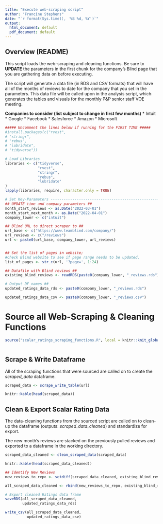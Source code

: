 ```yaml
---
title: "Execute web-scraping script"
author: "Francine Stephens"
date: "`r format(Sys.time(), '%B %d, %Y')`"
output:
  html_document: default
  pdf_document: default
---
```


## Overview (README)

This script loads the web-scraping and cleaning functions. Be sure to **UPDATE** the parameters in the first chunk for the company's Blind page that you are gathering data on before executing. 

The script will generate a data file (in RDS and CSV formats) that will have all of the months of reviews to date for the company that you set in the parameters. This data file will be called upon in the analysis script, which generates the tables and visuals for the monthly P&P senior staff VOE meeting. 

**Companies to consider (list subject to change in first few months)**
* Intuit
* Google
* Facebook
* Salesforce
* Amazon
* Microsoft

```r

##### Uncomment the lines below if running for the FIRST TIME #####
#install.packages(c("rvest",
# "stringr",
# "rebus",
# "lubridate",
# "tidyverse"))

# Load Libraries
libraries <- c("tidyverse",
               "rvest", 
               "stringr",
               "rebus",
               "lubridate"
)
lapply(libraries, require, character.only = TRUE)

# Set Key-Parameters -----------------------------------------------------------
## UPDATE time and company parameters ##
month_start_reviews <- as.Date("2022-03-01")
month_start_next_month <- as.Date("2022-04-01")
company_lower <- c("intuit")

## Blind URL to direct scraper to ##
url_base <- c("https://www.teamblind.com/company/")
url_reviews <- c("/reviews")
url <- paste0(url_base, company_lower, url_reviews)


## Set the list of pages in website; 
#Check Blind website to see if page range needs to be updated. 
list_of_pages <- str_c(url, '?page=', 1:24)

## Datafile with Blind reviews ##
existing_blind_reviews <- readRDS(paste0(company_lower, "_reviews.rds"))

# Output DF names ## 
updated_ratings_data_rds <- paste0(company_lower, "_reviews.rds")

updated_ratings_data_csv <- paste0(company_lower, "_reviews.csv")

```


# Source all Web-Scraping & Cleaning Functions
```r
source("scalar_ratings_scraping_functions.R", local = knitr::knit_global())
```

```r
```

## Scrape & Write Dataframe

All of the scraping functions that were sourced are called on to create the *scraped_data* dataframe. 

```r
scraped_data <- scrape_write_table(url)

knitr::kable(head(scraped_data))
```


## Clean & Export Scalar Rating Data

The data-cleaning functions from the sourced script are called on to clean-up the dataframe (outputs: *scraped_data_cleaned*) and standardize for export.

The new month's reviews are stacked on the previously pulled reviews and exported to a dataframe in the working directory. 

```r
scraped_data_cleaned <- clean_scraped_data(scraped_data)

knitr::kable(head(scraped_data_cleaned))
```

```r
## Identify New Reviews 
new_reviews_to_repo <- setdiff(scraped_data_cleaned, existing_blind_reviews)

all_scraped_data_cleaned <- rbind(new_reviews_to_repo, existing_blind_reviews)

# Export cleaned Ratings data frame
saveRDS(all_scraped_data_cleaned,
        updated_ratings_data_rds)

write_csv(all_scraped_data_cleaned,
          updated_ratings_data_csv)

```

